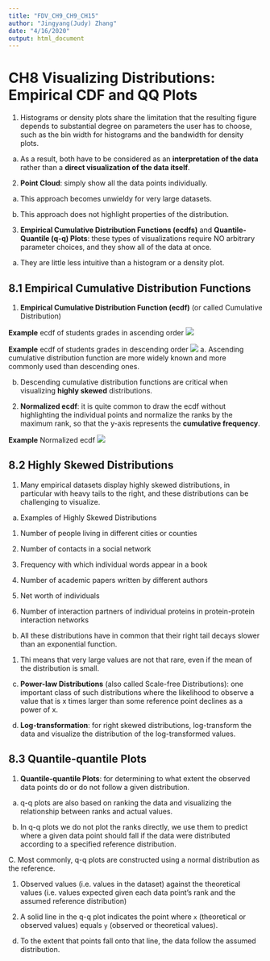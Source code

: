 ```yaml
---
title: "FDV_CH9_CH9_CH15"
author: "Jingyang(Judy) Zhang"
date: "4/16/2020"
output: html_document
---
```


# CH8 Visualizing Distributions: Empirical CDF and QQ Plots #

1. Histograms or density plots share the limitation that the resulting figure depends to substantial degree on parameters the user has to choose, such as the bin width for histograms and the bandwidth for density plots. 

a. As a result, both have to be considered as an __interpretation of the data__ rather than a __direct visualization of the data itself__. 


2. __Point Cloud__: simply show all the data points individually. 

a. This approach becomes unwieldy for very large datasets. 

b. This approach does not highlight properties of the distribution. 

3. __Empirical Cumulative Distribution Functions (ecdfs)__ and __Quantile-Quantile (q-q) Plots__: these types of visualizations require NO arbitrary parameter choices, and they show all of the data at once. 

a. They are little less intuitive than a histogram or a density plot. 



## 8.1 Empirical Cumulative Distribution Functions ##

1. __Empirical Cumulative Distribution Function (ecdf)__ (or called Cumulative Distribution)

__Example__ ecdf of students grades in ascending order
![](screenshots/FDV_figure8_1.png)

__Example__ ecdf of students grades in descending order
![](screenshots/FDV_figure8_2.png)
a. Ascending cumulative distribution function are more widely known and more commonly used than descending ones. 

b. Descending cumulative distribution functions are critical when visualizing __highly skewed__ distributions. 


2. __Normalized ecdf__: it is quite common to draw the ecdf without highlighting the individual points and normalize the ranks by the maximum rank, so that the y-axis represents the __cumulative frequency__. 


__Example__ Normalized ecdf
![](screenshots/FDV_figure8_3.png)


## 8.2 Highly Skewed Distributions ##

1. Many empirical datasets display highly skewed distributions, in particular with heavy tails to the right, and these distributions can be challenging to visualize. 

a. Examples of Highly Skewed Distributions

(1) Number of people living in different cities or counties

(2) Number of contacts in a social network

(3) Frequency with which individual words appear in a book

(4) Number of academic papers written by different authors

(5) Net worth of individuals

(6) Number of interaction partners of individual proteins in protein-protein interaction networks

b. All these distributions have in common that their right tail decays slower than an exponential function. 

(1) Thi means that very large values are not that rare, even if the mean of the distribution is small. 

c. __Power-law Distributions__ (also called Scale-free Distributions): one important class of such distributions where the likelihood to observe a value that is x times larger than some reference point declines as a power of x. 


d. __Log-transformation__: for right skewed distributions, log-transform the data and visualize the distribution of the log-transformed values. 


## 8.3 Quantile-quantile Plots ##

1. __Quantile-quantile Plots__: for determining to what extent the observed data points do or do not follow a given distribution. 

a. q-q plots are also based on ranking the data and visualizing the relationship between ranks and actual values. 

b. In q-q plots we do not plot the ranks directly, we use them to predict where a given data point should fall if the data were distributed according to a specified reference distribution. 

C. Most commonly, q-q plots are constructed using a normal distribution as the reference. 

(1) Observed values (i.e. values in the dataset) against the theoretical values (i.e. values expected given each data point's rank and the assumed reference distribution)

(2) A solid line in the q-q plot indicates the point where ``x`` (theoretical or observed values) equals ``y`` (observed or theoretical values).

d. To the extent that points fall onto that line, the data follow the assumed distribution. 








